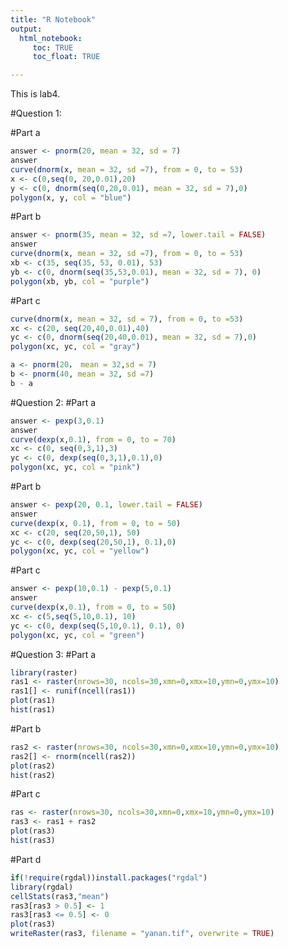 ```yaml
---
title: "R Notebook"
output: 
  html_notebook:
     toc: TRUE
     toc_float: TRUE

---
```

This is lab4.

#Question 1: 

#Part a
```r
answer <- pnorm(20, mean = 32, sd = 7)
answer
curve(dnorm(x, mean = 32, sd =7), from = 0, to = 53)
x <- c(0,seq(0, 20,0.01),20)
y <- c(0, dnorm(seq(0,20,0.01), mean = 32, sd = 7),0)
polygon(x, y, col = "blue")
```

#Part b
```r
answer <- pnorm(35, mean = 32, sd =7, lower.tail = FALSE)
answer
curve(dnorm(x, mean = 32, sd =7), from = 0, to = 53)
xb <- c(35, seq(35, 53, 0.01), 53)
yb <- c(0, dnorm(seq(35,53,0.01), mean = 32, sd = 7), 0)
polygon(xb, yb, col = "purple")
```

#Part c
```r
curve(dnorm(x, mean = 32, sd = 7), from = 0, to =53)
xc <- c(20, seq(20,40,0.01),40)
yc <- c(0, dnorm(seq(20,40,0.01), mean = 32, sd = 7),0)
polygon(xc, yc, col = "gray")

a <- pnorm(20， mean = 32,sd = 7)
b <- pnorm(40, mean = 32, sd =7)
b - a 
```

#Question 2:
#Part a
```r
answer <- pexp(3,0.1)
answer
curve(dexp(x,0.1), from = 0, to = 70)
xc <- c(0, seq(0,3,1),3)
yc <- c(0, dexp(seq(0,3,1),0.1),0)
polygon(xc, yc, col = "pink")
```

#Part b
```r
answer <- pexp(20, 0.1, lower.tail = FALSE)
answer
curve(dexp(x, 0.1), from = 0, to = 50)
xc <- c(20, seq(20,50,1), 50)
yc <- c(0, dexp(seq(20,50,1), 0.1),0)
polygon(xc, yc, col = "yellow")
```

#Part c
```r
answer <- pexp(10,0.1) - pexp(5,0.1)
answer
curve(dexp(x,0.1), from = 0, to = 50)
xc <- c(5,seq(5,10,0.1), 10)
yc <- c(0, dexp(seq(5,10,0.1), 0.1), 0)
polygon(xc, yc, col = "green")
```

#Question 3:
#Part a
```r
library(raster)
ras1 <- raster(nrows=30, ncols=30,xmn=0,xmx=10,ymn=0,ymx=10)
ras1[] <- runif(ncell(ras1))
plot(ras1)
hist(ras1)
```

#Part b
```r
ras2 <- raster(nrows=30, ncols=30,xmn=0,xmx=10,ymn=0,ymx=10)
ras2[] <- rnorm(ncell(ras2))
plot(ras2)
hist(ras2)
```

#Part c
```r
ras <- raster(nrows=30, ncols=30,xmn=0,xmx=10,ymn=0,ymx=10)
ras3 <- ras1 + ras2
plot(ras3)
hist(ras3)
```

#Part d
```r
if(!require(rgdal))install.packages("rgdal")
library(rgdal)
cellStats(ras3,"mean")
ras3[ras3 > 0.5] <- 1
ras3[ras3 <= 0.5] <- 0
plot(ras3)
writeRaster(ras3, filename = "yanan.tif", overwrite = TRUE)
```

